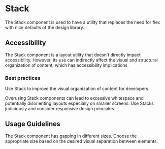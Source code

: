 
<Meta of={Stories} />

# Stack

The Stack component is used to have a utility that replaces the need for flex with nice defaults of the design library.

<Canvas withToolbar={true} of={Stories.Base} />
<Controls />

## Accessibility

The Stack component is a layout utility that doesn't directly impact accessibility. However, its use can indirectly affect the visual and structural organization of content, which has accessibility implications.

### Best practices

Use Stack to improve the visual organization of content for developers.

Overusing Stack components can lead to excessive whitespace and potentially disorienting layouts
especially on smaller screens. Use Stacks judiciously and consider responsive design principles.

## Usage Guidelines

The Stack component has gapping in different sizes. Choose the appropriate size based on the desired visual separation between elements.

<Canvas withToolbar={true} of={Stories.AllSizes} />
